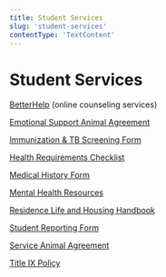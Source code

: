 ```yaml
---
title: Student Services
slug: 'student-services'
contentType: 'TextContent'
---
```


# Student Services

[BetterHelp](betterhelp.com) (online counseling services)

[Emotional Support Animal Agreement](http://make.sc/esa-agreement)[ ](http://make.sc/esa-agreement)

[Immunization & TB Screening Form](https://drive.google.com/file/d/1mgxXLFwkNxcq-Is8crbZMUMvc5oEmT6N/view)

[Health Requirements Checklist](https://drive.google.com/file/d/1IiTDCfFZqoPXSdgUOKJUaBjrTPO2yWKJ/view?usp=sharing)

[Medical History Form](https://drive.google.com/file/d/1jJQYXOpTKPnirWlC0aCzfwMmWbmC3C7a/view)

[Mental Health Resources](make.sc/mental-health-resources)

[Residence Life ](http://make.sc/res-life-handbook)[and Housing Handbook](http://make.sc/res-life-handbook)

[Student Reporting Form](http://make.sc/student-reporting-form)

[Service Animal Agreement](http://make.sc/service-animal-agreement)

[Title IX Policy](https://www.dominican.edu/sites/default/files/2020-11/title_ix_policy_dhr_policy_for_employees-after-aug14.pdf)
